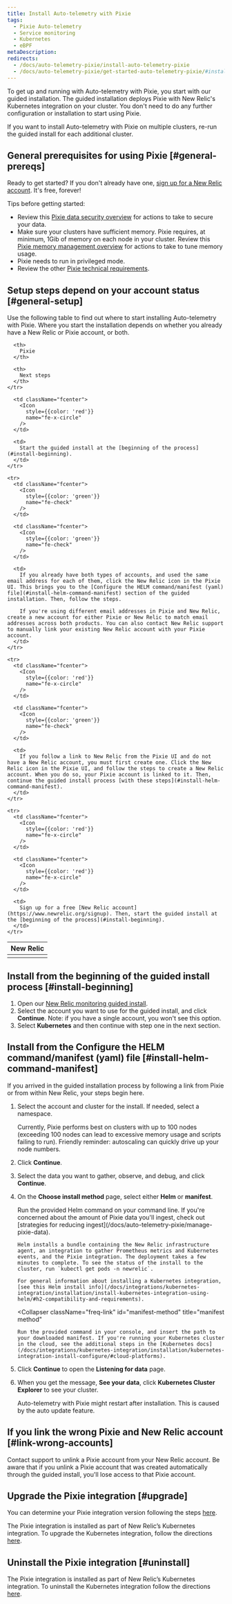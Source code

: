 ```yaml
---
title: Install Auto-telemetry with Pixie
tags:
  - Pixie Auto-telemetry
  - Service monitoring
  - Kubernetes
  - eBPF
metaDescription:
redirects:
  - /docs/auto-telemetry-pixie/install-auto-telemetry-pixie
  - /docs/auto-telemetry-pixie/get-started-auto-telemetry-pixie/#install-auto-telemetry-with-pixie
---
```


To get up and running with Auto-telemetry with Pixie, you start with our guided installation. The guided installation deploys Pixie with New Relic's Kubernetes integration on your cluster. You don't need to do any further configuration or installation to start using Pixie.

If you want to install Auto-telemetry with Pixie on multiple clusters, re-run the guided install for each additional cluster.

## General prerequisites for using Pixie [#general-prereqs]

Ready to get started? If you don't already have one, [sign up for a New Relic account](https://newrelic.com/signup). It's free, forever!

Tips before getting started:

* Review this [Pixie data security overview](/docs/auto-telemetry-pixie/pixie-data-security-overview) for actions to take to secure your data.
* Make sure your clusters have sufficient memory. Pixie requires, at minimum, 1Gib of memory on each node in your cluster. Review this [Pixie memory management overview](/docs/auto-telemetry-pixie/manage-pixie-memory) for actions to take to tune memory usage.
* Pixie needs to run in privileged mode.
* Review the other [Pixie technical requirements](https://docs.px.dev/installing-pixie/requirements/).

## Setup steps depend on your account status [#general-setup]

Use the following table to find out where to start installing Auto-telemetry with Pixie. Where you start the installation depends on whether you already have a New Relic or Pixie account, or both.

<table>
  <thead>
    <tr>
      <th style={{ width: "200px" }}>
        New Relic
      </th>

      <th>
        Pixie
      </th>

      <th>
        Next steps
      </th>
    </tr>
  </thead>

  <tbody>
    <tr>
      <td className="fcenter">
        <Icon
          style={{color: 'green'}}
          name="fe-check"
        />
      </td>

      <td className="fcenter">
        <Icon
          style={{color: 'red'}}
          name="fe-x-circle"
        />
      </td>

      <td>
        Start the guided install at the [beginning of the process](#install-beginning).
      </td>
    </tr>

    <tr>
      <td className="fcenter">
        <Icon
          style={{color: 'green'}}
          name="fe-check"
        />
      </td>

      <td className="fcenter">
        <Icon
          style={{color: 'green'}}
          name="fe-check"
        />
      </td>

      <td>
        If you already have both types of accounts, and used the same email address for each of them, click the New Relic icon in the Pixie UI. This brings you to the [Configure the HELM command/manifest (yaml) file](#install-helm-command-manifest) section of the guided installation. Then, follow the steps.

        If you're using different email addresses in Pixie and New Relic, create a new account for either Pixie or New Relic to match email addresses across both products. You can also contact New Relic support to manually link your existing New Relic account with your Pixie account.
      </td>
    </tr>

    <tr>
      <td className="fcenter">
        <Icon
          style={{color: 'red'}}
          name="fe-x-circle"
        />
      </td>

      <td className="fcenter">
        <Icon
          style={{color: 'green'}}
          name="fe-check"
        />
      </td>

      <td>
        If you follow a link to New Relic from the Pixie UI and do not have a New Relic account, you must first create one. Click the New Relic icon in the Pixie UI, and follow the steps to create a New Relic account. When you do so, your Pixie account is linked to it. Then, continue the guided install process [with these steps](#install-helm-command-manifest).
      </td>
    </tr>

    <tr>
      <td className="fcenter">
        <Icon
          style={{color: 'red'}}
          name="fe-x-circle"
        />
      </td>

      <td className="fcenter">
        <Icon
          style={{color: 'red'}}
          name="fe-x-circle"
        />
      </td>

      <td>
        Sign up for a free [New Relic account](https://www.newrelic.org/signup). Then, start the guided install at the [beginning of the process](#install-beginning).
      </td>
    </tr>
  </tbody>
</table>

## Install from the beginning of the guided install process [#install-beginning]

1. Open our [New Relic monitoring guided install](https://one.newrelic.com/launcher/nr1-core.explorer?pane=eyJuZXJkbGV0SWQiOiJucjEtY29yZS5saXN0aW5nIn0=&cards[0]=eyJuZXJkbGV0SWQiOiJucjEtaW5zdGFsbC1uZXdyZWxpYy5ucjEtaW5zdGFsbC1uZXdyZWxpYyIsImFjdGl2ZUNvbXBvbmVudCI6IlZUU09LdWJlcm5ldGVzIiwiYWN0aXZlRW52aXJvbm1lbnQiOiJrdWJlcm5ldGVzIiwicGF0aCI6bnVsbCwiZW52Ijoia3ViZXJuZXRlcyJ9).
2. Select the account you want to use for the guided install, and click **Continue**.
   Note: if you have a single account, you won't see this option.
3. Select **Kubernetes** and then continue with step one in the next section.

## Install from the Configure the HELM command/manifest (yaml) file [#install-helm-command-manifest]

If you arrived in the guided installation process by following a link from Pixie or from within New Relic, your steps begin here.

1. Select the account and cluster for the install. If needed, select a namespace.

   <Callout variant="important">
     Currently, Pixie performs best on clusters with up to 100 nodes (exceeding 100 nodes can lead to excessive memory usage and scripts failing to run). Friendly reminder: autoscaling can quickly drive up your node numbers.
   </Callout>

2. Click **Continue**.

3. Select the data you want to gather, observe, and debug, and click **Continue**.

4. On the **Choose install method** page, select either **Helm** or **manifest**.

   <CollapserGroup>
     <Collapser
       className="freq-link"
       id="helm-method"
       title="Helm method"
     >
       Run the provided Helm command on your command line. If you're concerned about the amount of Pixie data you'll ingest, check out [strategies for reducing ingest](/docs/auto-telemetry-pixie/manage-pixie-data).

       Helm installs a bundle containing the New Relic infrastructure agent, an integration to gather Prometheus metrics and Kubernetes events, and the Pixie integration. The deployment takes a few minutes to complete. To see the status of the install to the cluster, run `kubectl get pods -n newrelic`.

       For general information about installing a Kubernetes integration, [see this Helm install info](/docs/integrations/kubernetes-integration/installation/install-kubernetes-integration-using-helm/#h2-compatibility-and-requirements).
     </Collapser>

     <Collapser
       className="freq-link"
       id="manifest-method"
       title="manifest method"
     >
       Run the provided command in your console, and insert the path to your downloaded manifest. If you're running your Kubernetes cluster in the cloud, see the additional steps in the [Kubernetes docs](/docs/integrations/kubernetes-integration/installation/kubernetes-integration-install-configure/#cloud-platforms).
     </Collapser>
   </CollapserGroup>

5. Click **Continue** to open the **Listening for data** page.

6. When you get the message, **See your data**, click **Kubernetes Cluster Explorer** to see your cluster.

   Auto-telemetry with Pixie might restart after installation. This is caused by the auto update feature.

## If you link the wrong Pixie and New Relic account [#link-wrong-accounts]

Contact support to unlink a Pixie account from your New Relic account. Be aware that if you unlink a Pixie account that was created automatically through the guided install, you'll lose access to that Pixie account.

## Upgrade the Pixie integration [#upgrade]

You can determine your Pixie integration version following the steps [here](/docs/kubernetes-pixie/auto-telemetry-pixie/troubleshooting/get-pixie-integration-version).

The Pixie integration is installed as part of New Relic’s Kubernetes integration. To upgrade the Kubernetes integration, follow the directions [here](/docs/kubernetes-pixie/kubernetes-integration/installation/kubernetes-integration-install-configure#update).

## Uninstall the Pixie integration [#uninstall]

The Pixie integration is installed as part of New Relic’s Kubernetes integration. To uninstall the Kubernetes integration follow the directions [here](/docs/kubernetes-pixie/kubernetes-integration/installation/kubernetes-integration-install-configure#uninstall).
